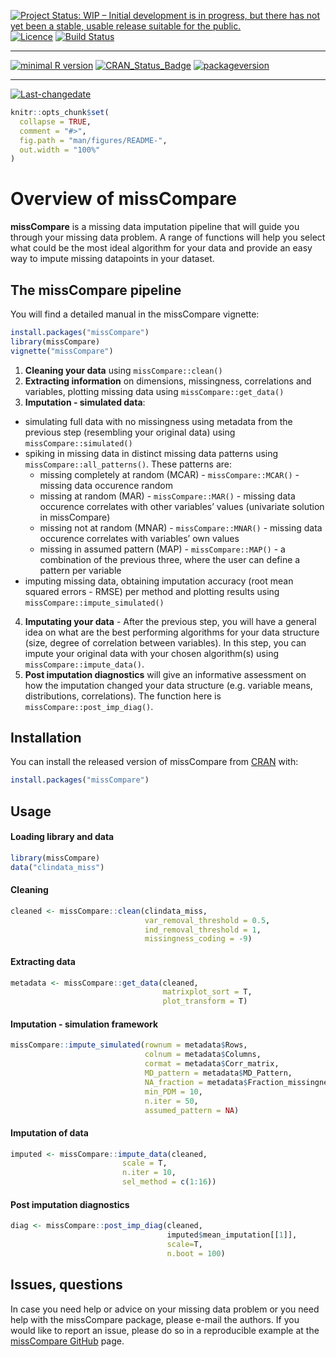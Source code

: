 <!-- rmarkdown v1 -->


[![Project Status: WIP – Initial development is in progress, but there has not yet been a stable, usable release suitable for the public.](https://www.repostatus.org/badges/latest/wip.svg)](https://www.repostatus.org/#wip)
[![Licence](https://img.shields.io/github/license/mashape/apistatus.svg)](http://choosealicense.com/licenses/mit/)
[![Build Status](https://travis-ci.com/Tirgit/missCompare.svg?branch=master)](https://travis-ci.com/Tirgit/missCompare)
 
---
 
[![minimal R version](https://img.shields.io/badge/R%3E%3D-3.5.0-6666ff.svg)](https://cran.r-project.org/)
[![CRAN_Status_Badge](http://www.r-pkg.org/badges/version/missCompare)](https://cran.r-project.org/package=missCompare)
[![packageversion](https://img.shields.io/badge/Package%20version-1.0.0-orange.svg?style=flat-square)](commits/master)
 
---
 
[![Last-changedate](https://img.shields.io/badge/last%20change-`r gsub('-', '--', Sys.Date())`-yellowgreen.svg)](/commits/master)

<!-- README.md is generated from README.Rmd. Please edit that file -->

```r
knitr::opts_chunk$set(
  collapse = TRUE,
  comment = "#>",
  fig.path = "man/figures/README-",
  out.width = "100%"
)
```

# Overview of missCompare

**missCompare** is a missing data imputation pipeline that will guide you through your missing data problem. A range of functions will help you select what could be the most ideal algorithm for your data and provide an easy way to impute missing datapoints in your dataset.    

## The missCompare pipeline

You will find a detailed manual in the missCompare vignette:
```r
install.packages("missCompare")
library(missCompare)
vignette("missCompare")
```

1. **Cleaning your data** using `missCompare::clean()`
2. **Extracting information** on dimensions, missingness, correlations and variables, plotting
missing data using `missCompare::get_data()`
3. **Imputation - simulated data**:
  + simulating full data with no missingness using metadata from the previous step (resembling your original data) using `missCompare::simulated()`
  + spiking in missing data in distinct missing data patterns using `missCompare::all_patterns()`. These patterns are:
    + missing completely at random (MCAR) - `missCompare::MCAR()` - missing data occurence random
    + missing at random (MAR) - `missCompare::MAR()` - missing data occurence correlates with other variables' values (univariate solution in missCompare)
    + missing not at random (MNAR) - `missCompare::MNAR()` - missing data occurence correlates with variables' own values
    + missing in assumed pattern (MAP) - `missCompare::MAP()` - a combination of the previous three, where the user can define a pattern per variable
  + imputing missing data, obtaining imputation accuracy (root mean squared errors - RMSE) per method and plotting results using `missCompare::impute_simulated()`
4. **Imputating your data** -  After the previous step, you will have a general idea on what are the best performing algorithms for your data structure (size, degree of correlation between variables). In this step, you can impute your original data with your chosen algorithm(s) using `missCompare::impute_data()`.
5. **Post imputation diagnostics** will give an informative assessment on how the imputation changed your data structure (e.g. variable means, distributions, correlations). The function here is `missCompare::post_imp_diag()`.

## Installation

You can install the released version of missCompare from [CRAN](https://CRAN.R-project.org) with:

``` r
install.packages("missCompare")
```

## Usage

#### Loading library and data
```r
library(missCompare)
data("clindata_miss")
```

#### Cleaning
```r
cleaned <- missCompare::clean(clindata_miss,
                              var_removal_threshold = 0.5, 
                              ind_removal_threshold = 1,
                              missingness_coding = -9)
```

#### Extracting data
```r
metadata <- missCompare::get_data(cleaned,
                                  matrixplot_sort = T,
                                  plot_transform = T)
```

#### Imputation - simulation framework
```r
missCompare::impute_simulated(rownum = metadata$Rows,
                              colnum = metadata$Columns, 
                              cormat = metadata$Corr_matrix,
                              MD_pattern = metadata$MD_Pattern,
                              NA_fraction = metadata$Fraction_missingness,
                              min_PDM = 10,
                              n.iter = 50, 
                              assumed_pattern = NA)
```

#### Imputation of data
```r
imputed <- missCompare::impute_data(cleaned, 
                         scale = T, 
                         n.iter = 10, 
                         sel_method = c(1:16))
```
                         
#### Post imputation diagnostics
```r
diag <- missCompare::post_imp_diag(cleaned,
                                   imputed$mean_imputation[[1]],
                                   scale=T, 
                                   n.boot = 100)
```

## Issues, questions

In case you need help or advice on your missing data problem or you need help with the missCompare package, please e-mail the authors. If you would like to report an issue, please do so in a reproducible example at the [missCompare GitHub](https://github.com/Tirgit/missCompare/issues) page.

